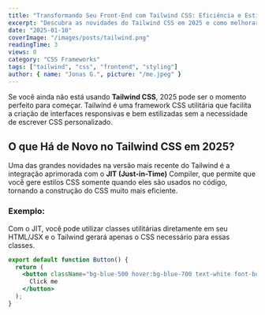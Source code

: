 ```yaml
---
title: "Transformando Seu Front-End com Tailwind CSS: Eficiência e Estilo em 2025"
excerpt: "Descubra as novidades do Tailwind CSS em 2025 e como melhorar a produtividade e a experiência do usuário no front-end."
date: "2025-01-10"
coverImage: "/images/posts/tailwind.png"
readingTime: 3
views: 0
category: "CSS Frameworks"
tags: ["tailwind", "css", "frontend", "styling"]
author: { name: "Jonas G.", picture: "/me.jpeg" }
---
```


Se você ainda não está usando **Tailwind CSS**, 2025 pode ser o momento perfeito para começar. Tailwind é uma framework CSS utilitária que facilita a criação de interfaces responsivas e bem estilizadas sem a necessidade de escrever CSS personalizado.

## O que Há de Novo no Tailwind CSS em 2025?

Uma das grandes novidades na versão mais recente do Tailwind é a integração aprimorada com o **JIT (Just-in-Time)** Compiler, que permite que você gere estilos CSS somente quando eles são usados no código, tornando a construção do CSS muito mais eficiente.

### Exemplo:

Com o JIT, você pode utilizar classes utilitárias diretamente em seu HTML/JSX e o Tailwind gerará apenas o CSS necessário para essas classes.

```jsx
export default function Button() {
  return (
    <button className="bg-blue-500 hover:bg-blue-700 text-white font-bold py-2 px-4 rounded">
      Click me
    </button>
  );
}
```

```

```
